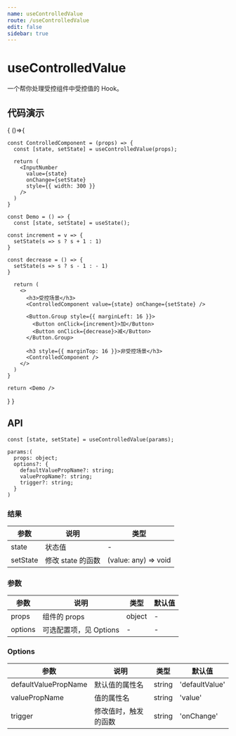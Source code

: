 ```yaml
---
name: useControlledValue
route: /useControlledValue
edit: false
sidebar: true
---
```



# useControlledValue

一个帮你处理受控组件中受控值的 Hook。

## 代码演示

<Playground>
{
  ()=>{

    const ControlledComponent = (props) => {
      const [state, setState] = useControlledValue(props);

      return (
        <InputNumber
          value={state}
          onChange={setState}
          style={{ width: 300 }}
        />
      )
    }

    const Demo = () => {
      const [state, setState] = useState();

    const increment = v => {
      setState(s => s ? s + 1 : 1)
    }

    const decrease = () => {
      setState(s => s ? s - 1 : - 1)
    }

      return (
        <>
          <h3>受控场景</h3>
          <ControlledComponent value={state} onChange={setState} />

          <Button.Group style={{ marginLeft: 16 }}>
            <Button onClick={increment}>加</Button>
            <Button onClick={decrease}>减</Button>
          </Button.Group>

          <h3 style={{ marginTop: 16 }}>非受控场景</h3>
          <ControlledComponent />
        </>
      )
    }

    return <Demo />
  }
}
</Playground>

## API

```
const [state, setState] = useControlledValue(params);

params:(
  props: object;
  options?: {
    defaultValuePropName?: string;
    valuePropName?: string;
    trigger?: string;
  }
)
```

### 结果

| 参数     | 说明              | 类型                 |
|----------|-------------------|----------------------|
| state    | 状态值            | -                    |
| setState | 修改 state 的函数 | (value: any) => void |


### 参数

| 参数    | 说明                   | 类型   | 默认值 |
|---------|------------------------|--------|--------|
| props   | 组件的 props           | object | -      |
| options | 可选配置项，见 Options | -      | -      |


### Options

| 参数                 | 说明                 | 类型   | 默认值         |
|----------------------|----------------------|--------|----------------|
| defaultValuePropName | 默认值的属性名       | string | 'defaultValue' |
| valuePropName        | 值的属性名           | string | 'value'        |
| trigger              | 修改值时，触发的函数 | string | 'onChange'     |